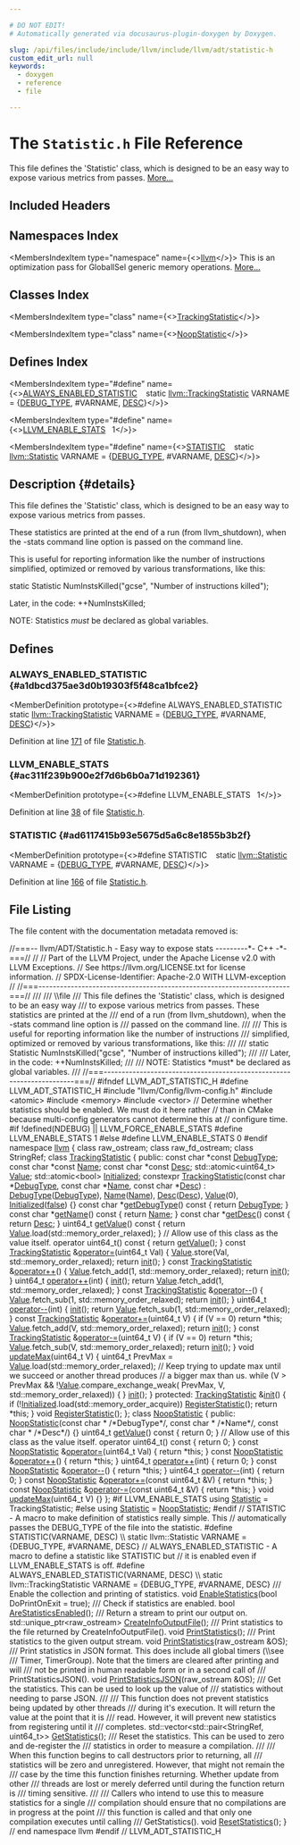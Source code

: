 ```yaml
---

# DO NOT EDIT!
# Automatically generated via docusaurus-plugin-doxygen by Doxygen.

slug: /api/files/include/include/llvm/include/llvm/adt/statistic-h
custom_edit_url: null
keywords:
  - doxygen
  - reference
  - file

---
```





# The `Statistic.h` File Reference

<DoxygenPage pluginConfig={pluginConfig}>

This file defines the &#39;Statistic&#39; class, which is designed to be an easy way to expose various metrics from passes. <a href="#details">More...</a>

## Included Headers

<IncludesList>
<IncludesListItem
  filePath="llvm/Config/llvm-config.h"
  permalink=""
  isLocal="true" />
<IncludesListItem
  filePath="atomic"
  permalink=""
  isLocal="false" />
<IncludesListItem
  filePath="memory"
  permalink=""
  isLocal="false" />
<IncludesListItem
  filePath="vector"
  permalink=""
  isLocal="false" />
</IncludesList>

## Namespaces Index

<MembersIndex>

<MembersIndexItem
  type="namespace"
  name={<><a href="/docs/api/namespaces/llvm">llvm</a></>}>
This is an optimization pass for GlobalISel generic memory operations. <a href="/docs/api/namespaces/llvm/#details">More...</a>
</MembersIndexItem>

</MembersIndex>

## Classes Index

<MembersIndex>

<MembersIndexItem
  type="class"
  name={<><a href="/docs/api/classes/llvm/trackingstatistic">TrackingStatistic</a></>}>
</MembersIndexItem>

<MembersIndexItem
  type="class"
  name={<><a href="/docs/api/classes/llvm/noopstatistic">NoopStatistic</a></>}>
</MembersIndexItem>

</MembersIndex>

## Defines Index

<MembersIndex>

<MembersIndexItem
  type="#define"
  name={<><a href="#a1dbcd375ae3d0b19303f5f48ca1bfce2">ALWAYS&#95;ENABLED&#95;STATISTIC</a>&nbsp;&nbsp;&nbsp;  static <a href="/docs/api/classes/llvm/trackingstatistic">llvm::TrackingStatistic</a> VARNAME = &#123;<a href="/docs/api/files/include/include/llvm/include/llvm/adt/genericcycleimpl-h/#ad78e062f62e0d6e453941fb4ca843e4d">DEBUG&#95;TYPE</a>, #VARNAME, <a href="/docs/api/files/lib/lib/target/lib/target/arm/mvetailpredication-cpp/#a51f62d37762db1aa829ad4fe2627fbf9">DESC</a>&#125;</>}>
</MembersIndexItem>

<MembersIndexItem
  type="#define"
  name={<><a href="#ac311f239b900e2f7d6b6b0a71d192361">LLVM&#95;ENABLE&#95;STATS</a>&nbsp;&nbsp;&nbsp;1</>}>
</MembersIndexItem>

<MembersIndexItem
  type="#define"
  name={<><a href="#ad6117415b93e5675d5a6c8e1855b3b2f">STATISTIC</a>&nbsp;&nbsp;&nbsp;  static <a href="/docs/api/namespaces/llvm/#a6412c3ea6550f1aeab7571b6d38a2bf3">llvm::Statistic</a> VARNAME = &#123;<a href="/docs/api/files/include/include/llvm/include/llvm/adt/genericcycleimpl-h/#ad78e062f62e0d6e453941fb4ca843e4d">DEBUG&#95;TYPE</a>, #VARNAME, <a href="/docs/api/files/lib/lib/target/lib/target/arm/mvetailpredication-cpp/#a51f62d37762db1aa829ad4fe2627fbf9">DESC</a>&#125;</>}>
</MembersIndexItem>

</MembersIndex>

## Description {#details}

This file defines the &#39;Statistic&#39; class, which is designed to be an easy way to expose various metrics from passes.

These statistics are printed at the end of a run (from llvm&#95;shutdown), when the -stats command line option is passed on the command line.

This is useful for reporting information like the number of instructions simplified, optimized or removed by various transformations, like this:

static Statistic NumInstsKilled(&quot;gcse&quot;, &quot;Number of instructions killed&quot;);

Later, in the code: ++NumInstsKilled;

NOTE: Statistics <em>must</em> be declared as global variables.

<SectionDefinition>

## Defines

### ALWAYS&#95;ENABLED&#95;STATISTIC {#a1dbcd375ae3d0b19303f5f48ca1bfce2}

<MemberDefinition
  prototype={<>#define ALWAYS&#95;ENABLED&#95;STATISTIC&nbsp;&nbsp;&nbsp;  static <a href="/docs/api/classes/llvm/trackingstatistic">llvm::TrackingStatistic</a> VARNAME = &#123;<a href="/docs/api/files/include/include/llvm/include/llvm/adt/genericcycleimpl-h/#ad78e062f62e0d6e453941fb4ca843e4d">DEBUG&#95;TYPE</a>, #VARNAME, <a href="/docs/api/files/lib/lib/target/lib/target/arm/mvetailpredication-cpp/#a51f62d37762db1aa829ad4fe2627fbf9">DESC</a>&#125;</>}>

Definition at line <a href="#l00171">171</a> of file <a href="/docs/api/files/include/include/llvm/include/llvm/adt/statistic-h">Statistic.h</a>.
</MemberDefinition>

### LLVM&#95;ENABLE&#95;STATS {#ac311f239b900e2f7d6b6b0a71d192361}

<MemberDefinition
  prototype={<>#define LLVM&#95;ENABLE&#95;STATS&nbsp;&nbsp;&nbsp;1</>}>

Definition at line <a href="#l00038">38</a> of file <a href="/docs/api/files/include/include/llvm/include/llvm/adt/statistic-h">Statistic.h</a>.
</MemberDefinition>

### STATISTIC {#ad6117415b93e5675d5a6c8e1855b3b2f}

<MemberDefinition
  prototype={<>#define STATISTIC&nbsp;&nbsp;&nbsp;  static <a href="/docs/api/namespaces/llvm/#a6412c3ea6550f1aeab7571b6d38a2bf3">llvm::Statistic</a> VARNAME = &#123;<a href="/docs/api/files/include/include/llvm/include/llvm/adt/genericcycleimpl-h/#ad78e062f62e0d6e453941fb4ca843e4d">DEBUG&#95;TYPE</a>, #VARNAME, <a href="/docs/api/files/lib/lib/target/lib/target/arm/mvetailpredication-cpp/#a51f62d37762db1aa829ad4fe2627fbf9">DESC</a>&#125;</>}>

Definition at line <a href="#l00166">166</a> of file <a href="/docs/api/files/include/include/llvm/include/llvm/adt/statistic-h">Statistic.h</a>.
</MemberDefinition>

</SectionDefinition>

## File Listing

The file content with the documentation metadata removed is:

<ProgramListing>

<Link id="l00001" /><CodeLine lineNumber="1"><Highlight kind="comment">//===-- llvm/ADT/Statistic.h - Easy way to expose stats ---------&#42;- C++ -&#42;-===//</Highlight><Highlight kind="normal"></Highlight></CodeLine>
<Link id="l00002" /><CodeLine lineNumber="2"><Highlight kind="normal"></Highlight><Highlight kind="comment">//</Highlight><Highlight kind="normal"></Highlight></CodeLine>
<Link id="l00003" /><CodeLine lineNumber="3"><Highlight kind="normal"></Highlight><Highlight kind="comment">// Part of the LLVM Project, under the Apache License v2.0 with LLVM Exceptions.</Highlight><Highlight kind="normal"></Highlight></CodeLine>
<Link id="l00004" /><CodeLine lineNumber="4"><Highlight kind="normal"></Highlight><Highlight kind="comment">// See https://llvm.org/LICENSE.txt for license information.</Highlight><Highlight kind="normal"></Highlight></CodeLine>
<Link id="l00005" /><CodeLine lineNumber="5"><Highlight kind="normal"></Highlight><Highlight kind="comment">// SPDX-License-Identifier: Apache-2.0 WITH LLVM-exception</Highlight><Highlight kind="normal"></Highlight></CodeLine>
<Link id="l00006" /><CodeLine lineNumber="6"><Highlight kind="normal"></Highlight><Highlight kind="comment">//</Highlight><Highlight kind="normal"></Highlight></CodeLine>
<Link id="l00007" /><CodeLine lineNumber="7"><Highlight kind="normal"></Highlight><Highlight kind="comment">//===----------------------------------------------------------------------===//</Highlight><Highlight kind="comment"></Highlight></CodeLine>
<Link id="l00008" /><CodeLine lineNumber="8"><Highlight kind="comment">///</Highlight></CodeLine>
<Link id="l00009" /><CodeLine lineNumber="9"><Highlight kind="comment">/// \\file</Highlight></CodeLine>
<Link id="l00010" /><CodeLine lineNumber="10"><Highlight kind="comment">/// This file defines the &#39;Statistic&#39; class, which is designed to be an easy way</Highlight></CodeLine>
<Link id="l00011" /><CodeLine lineNumber="11"><Highlight kind="comment">/// to expose various metrics from passes.  These statistics are printed at the</Highlight></CodeLine>
<Link id="l00012" /><CodeLine lineNumber="12"><Highlight kind="comment">/// end of a run (from llvm&#95;shutdown), when the -stats command line option is</Highlight></CodeLine>
<Link id="l00013" /><CodeLine lineNumber="13"><Highlight kind="comment">/// passed on the command line.</Highlight></CodeLine>
<Link id="l00014" /><CodeLine lineNumber="14"><Highlight kind="comment">///</Highlight></CodeLine>
<Link id="l00015" /><CodeLine lineNumber="15"><Highlight kind="comment">/// This is useful for reporting information like the number of instructions</Highlight></CodeLine>
<Link id="l00016" /><CodeLine lineNumber="16"><Highlight kind="comment">/// simplified, optimized or removed by various transformations, like this:</Highlight></CodeLine>
<Link id="l00017" /><CodeLine lineNumber="17"><Highlight kind="comment">///</Highlight></CodeLine>
<Link id="l00018" /><CodeLine lineNumber="18"><Highlight kind="comment">/// static Statistic NumInstsKilled(&quot;gcse&quot;, &quot;Number of instructions killed&quot;);</Highlight></CodeLine>
<Link id="l00019" /><CodeLine lineNumber="19"><Highlight kind="comment">///</Highlight></CodeLine>
<Link id="l00020" /><CodeLine lineNumber="20"><Highlight kind="comment">/// Later, in the code: ++NumInstsKilled;</Highlight></CodeLine>
<Link id="l00021" /><CodeLine lineNumber="21"><Highlight kind="comment">///</Highlight></CodeLine>
<Link id="l00022" /><CodeLine lineNumber="22"><Highlight kind="comment">/// NOTE: Statistics &#42;must&#42; be declared as global variables.</Highlight></CodeLine>
<Link id="l00023" /><CodeLine lineNumber="23"><Highlight kind="comment">///</Highlight><Highlight kind="normal"></Highlight></CodeLine>
<Link id="l00024" /><CodeLine lineNumber="24"><Highlight kind="normal"></Highlight><Highlight kind="comment">//===----------------------------------------------------------------------===//</Highlight><Highlight kind="normal"></Highlight></CodeLine>
<Link id="l00025" /><CodeLine lineNumber="25"><Highlight kind="normal"></Highlight></CodeLine>
<Link id="l00026" /><CodeLine lineNumber="26"><Highlight kind="normal"></Highlight><Highlight kind="preprocessor">#ifndef LLVM&#95;ADT&#95;STATISTIC&#95;H</Highlight><Highlight kind="normal"></Highlight></CodeLine>
<Link id="l00027" /><CodeLine lineNumber="27"><Highlight kind="normal"></Highlight><Highlight kind="preprocessor">#define LLVM&#95;ADT&#95;STATISTIC&#95;H</Highlight><Highlight kind="normal"></Highlight></CodeLine>
<Link id="l00028" /><CodeLine lineNumber="28"><Highlight kind="normal"></Highlight></CodeLine>
<Link id="l00029" /><CodeLine lineNumber="29"><Highlight kind="normal"></Highlight><Highlight kind="preprocessor">#include &quot;llvm/Config/llvm-config.h&quot;</Highlight><Highlight kind="normal"></Highlight></CodeLine>
<Link id="l00030" /><CodeLine lineNumber="30"><Highlight kind="normal"></Highlight><Highlight kind="preprocessor">#include &lt;atomic&gt;</Highlight><Highlight kind="normal"></Highlight></CodeLine>
<Link id="l00031" /><CodeLine lineNumber="31"><Highlight kind="normal"></Highlight><Highlight kind="preprocessor">#include &lt;memory&gt;</Highlight><Highlight kind="normal"></Highlight></CodeLine>
<Link id="l00032" /><CodeLine lineNumber="32"><Highlight kind="normal"></Highlight><Highlight kind="preprocessor">#include &lt;vector&gt;</Highlight><Highlight kind="normal"></Highlight></CodeLine>
<Link id="l00033" /><CodeLine lineNumber="33"><Highlight kind="normal"></Highlight></CodeLine>
<Link id="l00034" /><CodeLine lineNumber="34"><Highlight kind="normal"></Highlight><Highlight kind="comment">// Determine whether statistics should be enabled. We must do it here rather</Highlight><Highlight kind="normal"></Highlight></CodeLine>
<Link id="l00035" /><CodeLine lineNumber="35"><Highlight kind="normal"></Highlight><Highlight kind="comment">// than in CMake because multi-config generators cannot determine this at</Highlight><Highlight kind="normal"></Highlight></CodeLine>
<Link id="l00036" /><CodeLine lineNumber="36"><Highlight kind="normal"></Highlight><Highlight kind="comment">// configure time.</Highlight><Highlight kind="normal"></Highlight></CodeLine>
<Link id="l00037" /><CodeLine lineNumber="37"><Highlight kind="normal"></Highlight><Highlight kind="preprocessor">#if !defined(NDEBUG) || LLVM&#95;FORCE&#95;ENABLE&#95;STATS</Highlight><Highlight kind="normal"></Highlight></CodeLine>
<Link id="l00038" /><CodeLine lineNumber="38" lineLink="#ac311f239b900e2f7d6b6b0a71d192361"><Highlight kind="normal"></Highlight><Highlight kind="preprocessor">#define LLVM&#95;ENABLE&#95;STATS 1</Highlight><Highlight kind="normal"></Highlight></CodeLine>
<Link id="l00039" /><CodeLine lineNumber="39"><Highlight kind="normal"></Highlight><Highlight kind="preprocessor">#else</Highlight><Highlight kind="normal"></Highlight></CodeLine>
<Link id="l00040" /><CodeLine lineNumber="40"><Highlight kind="normal"></Highlight><Highlight kind="preprocessor">#define LLVM&#95;ENABLE&#95;STATS 0</Highlight><Highlight kind="normal"></Highlight></CodeLine>
<Link id="l00041" /><CodeLine lineNumber="41"><Highlight kind="normal"></Highlight><Highlight kind="preprocessor">#endif</Highlight><Highlight kind="normal"></Highlight></CodeLine>
<Link id="l00042" /><CodeLine lineNumber="42"><Highlight kind="normal"></Highlight></CodeLine>
<Link id="l00043" /><CodeLine lineNumber="43"><Highlight kind="normal"></Highlight><Highlight kind="keyword">namespace </Highlight><Highlight kind="normal"><a href="/docs/api/namespaces/llvm">llvm</a> &#123;</Highlight></CodeLine>
<Link id="l00044" /><CodeLine lineNumber="44"><Highlight kind="normal"></Highlight></CodeLine>
<Link id="l00045" /><CodeLine lineNumber="45"><Highlight kind="normal"></Highlight><Highlight kind="keyword">class </Highlight><Highlight kind="normal">raw&#95;ostream;</Highlight></CodeLine>
<Link id="l00046" /><CodeLine lineNumber="46"><Highlight kind="normal"></Highlight><Highlight kind="keyword">class </Highlight><Highlight kind="normal">raw&#95;fd&#95;ostream;</Highlight></CodeLine>
<Link id="l00047" /><CodeLine lineNumber="47"><Highlight kind="normal"></Highlight><Highlight kind="keyword">class </Highlight><Highlight kind="normal">StringRef;</Highlight></CodeLine>
<Link id="l00048" /><CodeLine lineNumber="48"><Highlight kind="normal"></Highlight></CodeLine>
<Link id="l00049" /><CodeLine lineNumber="49" lineLink="/docs/api/classes/llvm/trackingstatistic"><Highlight kind="normal"></Highlight><Highlight kind="keyword">class </Highlight><Highlight kind="normal"><a href="/docs/api/classes/llvm/trackingstatistic/#ae3c669930d2039d91c0ae719240e4da4">TrackingStatistic</a> &#123;</Highlight></CodeLine>
<Link id="l00050" /><CodeLine lineNumber="50"><Highlight kind="normal"></Highlight><Highlight kind="keyword">public</Highlight><Highlight kind="normal">:</Highlight></CodeLine>
<Link id="l00051" /><CodeLine lineNumber="51" lineLink="/docs/api/classes/llvm/trackingstatistic/#ae2c241e214cc30611008e0af77ee4d6a"><Highlight kind="normal">  </Highlight><Highlight kind="keyword">const</Highlight><Highlight kind="normal"> </Highlight><Highlight kind="keywordtype">char</Highlight><Highlight kind="normal"> &#42;</Highlight><Highlight kind="keyword">const</Highlight><Highlight kind="normal"> <a href="/docs/api/classes/llvm/trackingstatistic/#ae2c241e214cc30611008e0af77ee4d6a">DebugType</a>;</Highlight></CodeLine>
<Link id="l00052" /><CodeLine lineNumber="52" lineLink="/docs/api/classes/llvm/trackingstatistic/#a45ca77eb7879cf71ab950311795e812d"><Highlight kind="normal">  </Highlight><Highlight kind="keyword">const</Highlight><Highlight kind="normal"> </Highlight><Highlight kind="keywordtype">char</Highlight><Highlight kind="normal"> &#42;</Highlight><Highlight kind="keyword">const</Highlight><Highlight kind="normal"> <a href="/docs/api/classes/llvm/trackingstatistic/#a45ca77eb7879cf71ab950311795e812d">Name</a>;</Highlight></CodeLine>
<Link id="l00053" /><CodeLine lineNumber="53" lineLink="/docs/api/classes/llvm/trackingstatistic/#abf1cc9dc8bde0abddd2b72ba1af9590b"><Highlight kind="normal">  </Highlight><Highlight kind="keyword">const</Highlight><Highlight kind="normal"> </Highlight><Highlight kind="keywordtype">char</Highlight><Highlight kind="normal"> &#42;</Highlight><Highlight kind="keyword">const</Highlight><Highlight kind="normal"> <a href="/docs/api/classes/llvm/trackingstatistic/#abf1cc9dc8bde0abddd2b72ba1af9590b">Desc</a>;</Highlight></CodeLine>
<Link id="l00054" /><CodeLine lineNumber="54"><Highlight kind="normal"></Highlight></CodeLine>
<Link id="l00055" /><CodeLine lineNumber="55" lineLink="/docs/api/classes/llvm/trackingstatistic/#a35551bf997b08d95de945a32e1b9ad6b"><Highlight kind="normal">  std::atomic&lt;uint64&#95;t&gt; <a href="/docs/api/classes/llvm/trackingstatistic/#a35551bf997b08d95de945a32e1b9ad6b">Value</a>;</Highlight></CodeLine>
<Link id="l00056" /><CodeLine lineNumber="56" lineLink="/docs/api/classes/llvm/trackingstatistic/#ac316effa43b4fd54b6451be0a3cc3d69"><Highlight kind="normal">  std::atomic&lt;bool&gt; <a href="/docs/api/classes/llvm/trackingstatistic/#ac316effa43b4fd54b6451be0a3cc3d69">Initialized</a>;</Highlight></CodeLine>
<Link id="l00057" /><CodeLine lineNumber="57"><Highlight kind="normal"></Highlight></CodeLine>
<Link id="l00058" /><CodeLine lineNumber="58" lineLink="/docs/api/classes/llvm/trackingstatistic/#ae3c669930d2039d91c0ae719240e4da4"><Highlight kind="normal">  </Highlight><Highlight kind="keyword">constexpr</Highlight><Highlight kind="normal"> <a href="/docs/api/classes/llvm/trackingstatistic/#ae3c669930d2039d91c0ae719240e4da4">TrackingStatistic</a>(</Highlight><Highlight kind="keyword">const</Highlight><Highlight kind="normal"> </Highlight><Highlight kind="keywordtype">char</Highlight><Highlight kind="normal"> &#42;<a href="/docs/api/classes/llvm/trackingstatistic/#ae2c241e214cc30611008e0af77ee4d6a">DebugType</a>, </Highlight><Highlight kind="keyword">const</Highlight><Highlight kind="normal"> </Highlight><Highlight kind="keywordtype">char</Highlight><Highlight kind="normal"> &#42;<a href="/docs/api/classes/llvm/trackingstatistic/#a45ca77eb7879cf71ab950311795e812d">Name</a>,</Highlight></CodeLine>
<Link id="l00059" /><CodeLine lineNumber="59"><Highlight kind="normal">                              </Highlight><Highlight kind="keyword">const</Highlight><Highlight kind="normal"> </Highlight><Highlight kind="keywordtype">char</Highlight><Highlight kind="normal"> &#42;<a href="/docs/api/classes/llvm/trackingstatistic/#abf1cc9dc8bde0abddd2b72ba1af9590b">Desc</a>)</Highlight></CodeLine>
<Link id="l00060" /><CodeLine lineNumber="60"><Highlight kind="normal">      : <a href="/docs/api/classes/llvm/trackingstatistic/#ae2c241e214cc30611008e0af77ee4d6a">DebugType</a>(<a href="/docs/api/classes/llvm/trackingstatistic/#ae2c241e214cc30611008e0af77ee4d6a">DebugType</a>), <a href="/docs/api/classes/llvm/trackingstatistic/#a45ca77eb7879cf71ab950311795e812d">Name</a>(<a href="/docs/api/classes/llvm/trackingstatistic/#a45ca77eb7879cf71ab950311795e812d">Name</a>), <a href="/docs/api/classes/llvm/trackingstatistic/#abf1cc9dc8bde0abddd2b72ba1af9590b">Desc</a>(<a href="/docs/api/classes/llvm/trackingstatistic/#abf1cc9dc8bde0abddd2b72ba1af9590b">Desc</a>), <a href="/docs/api/classes/llvm/trackingstatistic/#a35551bf997b08d95de945a32e1b9ad6b">Value</a>(0),</Highlight></CodeLine>
<Link id="l00061" /><CodeLine lineNumber="61"><Highlight kind="normal">        <a href="/docs/api/classes/llvm/trackingstatistic/#ac316effa43b4fd54b6451be0a3cc3d69">Initialized</a>(<a href="/docs/api/namespaces/false">false</a>) &#123;&#125;</Highlight></CodeLine>
<Link id="l00062" /><CodeLine lineNumber="62"><Highlight kind="normal"></Highlight></CodeLine>
<Link id="l00063" /><CodeLine lineNumber="63" lineLink="/docs/api/classes/llvm/trackingstatistic/#a30537c4d546fff17153fdc060d59ca77"><Highlight kind="normal">  </Highlight><Highlight kind="keyword">const</Highlight><Highlight kind="normal"> </Highlight><Highlight kind="keywordtype">char</Highlight><Highlight kind="normal"> &#42;<a href="/docs/api/classes/llvm/trackingstatistic/#a30537c4d546fff17153fdc060d59ca77">getDebugType</a>()</Highlight><Highlight kind="keyword"> const </Highlight><Highlight kind="normal">&#123; </Highlight><Highlight kind="keywordflow">return</Highlight><Highlight kind="normal"> <a href="/docs/api/classes/llvm/trackingstatistic/#ae2c241e214cc30611008e0af77ee4d6a">DebugType</a>; &#125;</Highlight></CodeLine>
<Link id="l00064" /><CodeLine lineNumber="64" lineLink="/docs/api/classes/llvm/trackingstatistic/#a8e5903a6dddd728b902428b4b75b6929"><Highlight kind="normal">  </Highlight><Highlight kind="keyword">const</Highlight><Highlight kind="normal"> </Highlight><Highlight kind="keywordtype">char</Highlight><Highlight kind="normal"> &#42;<a href="/docs/api/classes/llvm/trackingstatistic/#a8e5903a6dddd728b902428b4b75b6929">getName</a>()</Highlight><Highlight kind="keyword"> const </Highlight><Highlight kind="normal">&#123; </Highlight><Highlight kind="keywordflow">return</Highlight><Highlight kind="normal"> <a href="/docs/api/classes/llvm/trackingstatistic/#a45ca77eb7879cf71ab950311795e812d">Name</a>; &#125;</Highlight></CodeLine>
<Link id="l00065" /><CodeLine lineNumber="65" lineLink="/docs/api/classes/llvm/trackingstatistic/#a0ef64a3953bb8330989f953897b37437"><Highlight kind="normal">  </Highlight><Highlight kind="keyword">const</Highlight><Highlight kind="normal"> </Highlight><Highlight kind="keywordtype">char</Highlight><Highlight kind="normal"> &#42;<a href="/docs/api/classes/llvm/trackingstatistic/#a0ef64a3953bb8330989f953897b37437">getDesc</a>()</Highlight><Highlight kind="keyword"> const </Highlight><Highlight kind="normal">&#123; </Highlight><Highlight kind="keywordflow">return</Highlight><Highlight kind="normal"> <a href="/docs/api/classes/llvm/trackingstatistic/#abf1cc9dc8bde0abddd2b72ba1af9590b">Desc</a>; &#125;</Highlight></CodeLine>
<Link id="l00066" /><CodeLine lineNumber="66"><Highlight kind="normal"></Highlight></CodeLine>
<Link id="l00067" /><CodeLine lineNumber="67" lineLink="/docs/api/classes/llvm/trackingstatistic/#a16d97f1b51dbcb20eb720512669a4642"><Highlight kind="normal">  uint64&#95;t <a href="/docs/api/classes/llvm/trackingstatistic/#a16d97f1b51dbcb20eb720512669a4642">getValue</a>()</Highlight><Highlight kind="keyword"> const </Highlight><Highlight kind="normal">&#123; </Highlight><Highlight kind="keywordflow">return</Highlight><Highlight kind="normal"> <a href="/docs/api/classes/llvm/trackingstatistic/#a35551bf997b08d95de945a32e1b9ad6b">Value</a>.load(std::memory&#95;order&#95;relaxed); &#125;</Highlight></CodeLine>
<Link id="l00068" /><CodeLine lineNumber="68"><Highlight kind="normal"></Highlight></CodeLine>
<Link id="l00069" /><CodeLine lineNumber="69"><Highlight kind="normal">  </Highlight><Highlight kind="comment">// Allow use of this class as the value itself.</Highlight><Highlight kind="normal"></Highlight></CodeLine>
<Link id="l00070" /><CodeLine lineNumber="70" lineLink="/docs/api/classes/llvm/trackingstatistic/#a7c995898b97ff9b222ed45de9a0569ba"><Highlight kind="normal">  </Highlight><Highlight kind="keyword">operator</Highlight><Highlight kind="normal"> uint64&#95;t()</Highlight><Highlight kind="keyword"> const </Highlight><Highlight kind="normal">&#123; </Highlight><Highlight kind="keywordflow">return</Highlight><Highlight kind="normal"> <a href="/docs/api/classes/llvm/trackingstatistic/#a16d97f1b51dbcb20eb720512669a4642">getValue</a>(); &#125;</Highlight></CodeLine>
<Link id="l00071" /><CodeLine lineNumber="71"><Highlight kind="normal"></Highlight></CodeLine>
<Link id="l00072" /><CodeLine lineNumber="72" lineLink="/docs/api/classes/llvm/trackingstatistic/#a7eb37d2855adc6e4dfe8cd516844f53b"><Highlight kind="normal">  </Highlight><Highlight kind="keyword">const</Highlight><Highlight kind="normal"> <a href="/docs/api/classes/llvm/trackingstatistic/#ae3c669930d2039d91c0ae719240e4da4">TrackingStatistic</a> &amp;<a href="/docs/api/classes/llvm/trackingstatistic/#a7eb37d2855adc6e4dfe8cd516844f53b">operator=</a>(uint64&#95;t Val) &#123;</Highlight></CodeLine>
<Link id="l00073" /><CodeLine lineNumber="73"><Highlight kind="normal">    <a href="/docs/api/classes/llvm/trackingstatistic/#a35551bf997b08d95de945a32e1b9ad6b">Value</a>.store(Val, std::memory&#95;order&#95;relaxed);</Highlight></CodeLine>
<Link id="l00074" /><CodeLine lineNumber="74"><Highlight kind="normal">    </Highlight><Highlight kind="keywordflow">return</Highlight><Highlight kind="normal"> <a href="/docs/api/classes/llvm/trackingstatistic/#a4e7f75184692a3cc6e247b3f1f3213ef">init</a>();</Highlight></CodeLine>
<Link id="l00075" /><CodeLine lineNumber="75"><Highlight kind="normal">  &#125;</Highlight></CodeLine>
<Link id="l00076" /><CodeLine lineNumber="76"><Highlight kind="normal"></Highlight></CodeLine>
<Link id="l00077" /><CodeLine lineNumber="77" lineLink="/docs/api/classes/llvm/trackingstatistic/#a8ef82b89dc9accfbec90a8ae2b255528"><Highlight kind="normal">  </Highlight><Highlight kind="keyword">const</Highlight><Highlight kind="normal"> <a href="/docs/api/classes/llvm/trackingstatistic/#ae3c669930d2039d91c0ae719240e4da4">TrackingStatistic</a> &amp;<a href="/docs/api/classes/llvm/trackingstatistic/#a8ef82b89dc9accfbec90a8ae2b255528">operator++</a>() &#123;</Highlight></CodeLine>
<Link id="l00078" /><CodeLine lineNumber="78"><Highlight kind="normal">    <a href="/docs/api/classes/llvm/trackingstatistic/#a35551bf997b08d95de945a32e1b9ad6b">Value</a>.fetch&#95;add(1, std::memory&#95;order&#95;relaxed);</Highlight></CodeLine>
<Link id="l00079" /><CodeLine lineNumber="79"><Highlight kind="normal">    </Highlight><Highlight kind="keywordflow">return</Highlight><Highlight kind="normal"> <a href="/docs/api/classes/llvm/trackingstatistic/#a4e7f75184692a3cc6e247b3f1f3213ef">init</a>();</Highlight></CodeLine>
<Link id="l00080" /><CodeLine lineNumber="80"><Highlight kind="normal">  &#125;</Highlight></CodeLine>
<Link id="l00081" /><CodeLine lineNumber="81"><Highlight kind="normal"></Highlight></CodeLine>
<Link id="l00082" /><CodeLine lineNumber="82" lineLink="/docs/api/classes/llvm/trackingstatistic/#a2a36a2c23622828f49899e6f7fa6f6e4"><Highlight kind="normal">  uint64&#95;t <a href="/docs/api/classes/llvm/trackingstatistic/#a2a36a2c23622828f49899e6f7fa6f6e4">operator++</a>(</Highlight><Highlight kind="keywordtype">int</Highlight><Highlight kind="normal">) &#123;</Highlight></CodeLine>
<Link id="l00083" /><CodeLine lineNumber="83"><Highlight kind="normal">    <a href="/docs/api/classes/llvm/trackingstatistic/#a4e7f75184692a3cc6e247b3f1f3213ef">init</a>();</Highlight></CodeLine>
<Link id="l00084" /><CodeLine lineNumber="84"><Highlight kind="normal">    </Highlight><Highlight kind="keywordflow">return</Highlight><Highlight kind="normal"> <a href="/docs/api/classes/llvm/trackingstatistic/#a35551bf997b08d95de945a32e1b9ad6b">Value</a>.fetch&#95;add(1, std::memory&#95;order&#95;relaxed);</Highlight></CodeLine>
<Link id="l00085" /><CodeLine lineNumber="85"><Highlight kind="normal">  &#125;</Highlight></CodeLine>
<Link id="l00086" /><CodeLine lineNumber="86"><Highlight kind="normal"></Highlight></CodeLine>
<Link id="l00087" /><CodeLine lineNumber="87" lineLink="/docs/api/classes/llvm/trackingstatistic/#a014839d7e3902ff4ddd8655f7c3909ed"><Highlight kind="normal">  </Highlight><Highlight kind="keyword">const</Highlight><Highlight kind="normal"> <a href="/docs/api/classes/llvm/trackingstatistic/#ae3c669930d2039d91c0ae719240e4da4">TrackingStatistic</a> &amp;<a href="/docs/api/classes/llvm/trackingstatistic/#a014839d7e3902ff4ddd8655f7c3909ed">operator--</a>() &#123;</Highlight></CodeLine>
<Link id="l00088" /><CodeLine lineNumber="88"><Highlight kind="normal">    <a href="/docs/api/classes/llvm/trackingstatistic/#a35551bf997b08d95de945a32e1b9ad6b">Value</a>.fetch&#95;sub(1, std::memory&#95;order&#95;relaxed);</Highlight></CodeLine>
<Link id="l00089" /><CodeLine lineNumber="89"><Highlight kind="normal">    </Highlight><Highlight kind="keywordflow">return</Highlight><Highlight kind="normal"> <a href="/docs/api/classes/llvm/trackingstatistic/#a4e7f75184692a3cc6e247b3f1f3213ef">init</a>();</Highlight></CodeLine>
<Link id="l00090" /><CodeLine lineNumber="90"><Highlight kind="normal">  &#125;</Highlight></CodeLine>
<Link id="l00091" /><CodeLine lineNumber="91"><Highlight kind="normal"></Highlight></CodeLine>
<Link id="l00092" /><CodeLine lineNumber="92" lineLink="/docs/api/classes/llvm/trackingstatistic/#a8b969e017efc33025d2fc4c0f82040a4"><Highlight kind="normal">  uint64&#95;t <a href="/docs/api/classes/llvm/trackingstatistic/#a8b969e017efc33025d2fc4c0f82040a4">operator--</a>(</Highlight><Highlight kind="keywordtype">int</Highlight><Highlight kind="normal">) &#123;</Highlight></CodeLine>
<Link id="l00093" /><CodeLine lineNumber="93"><Highlight kind="normal">    <a href="/docs/api/classes/llvm/trackingstatistic/#a4e7f75184692a3cc6e247b3f1f3213ef">init</a>();</Highlight></CodeLine>
<Link id="l00094" /><CodeLine lineNumber="94"><Highlight kind="normal">    </Highlight><Highlight kind="keywordflow">return</Highlight><Highlight kind="normal"> <a href="/docs/api/classes/llvm/trackingstatistic/#a35551bf997b08d95de945a32e1b9ad6b">Value</a>.fetch&#95;sub(1, std::memory&#95;order&#95;relaxed);</Highlight></CodeLine>
<Link id="l00095" /><CodeLine lineNumber="95"><Highlight kind="normal">  &#125;</Highlight></CodeLine>
<Link id="l00096" /><CodeLine lineNumber="96"><Highlight kind="normal"></Highlight></CodeLine>
<Link id="l00097" /><CodeLine lineNumber="97" lineLink="/docs/api/classes/llvm/trackingstatistic/#ae422917db782a6247fd48baeb535f0fe"><Highlight kind="normal">  </Highlight><Highlight kind="keyword">const</Highlight><Highlight kind="normal"> <a href="/docs/api/classes/llvm/trackingstatistic/#ae3c669930d2039d91c0ae719240e4da4">TrackingStatistic</a> &amp;<a href="/docs/api/classes/llvm/trackingstatistic/#ae422917db782a6247fd48baeb535f0fe">operator+=</a>(uint64&#95;t V) &#123;</Highlight></CodeLine>
<Link id="l00098" /><CodeLine lineNumber="98"><Highlight kind="normal">    </Highlight><Highlight kind="keywordflow">if</Highlight><Highlight kind="normal"> (V == 0)</Highlight></CodeLine>
<Link id="l00099" /><CodeLine lineNumber="99"><Highlight kind="normal">      </Highlight><Highlight kind="keywordflow">return</Highlight><Highlight kind="normal"> &#42;</Highlight><Highlight kind="keyword">this</Highlight><Highlight kind="normal">;</Highlight></CodeLine>
<Link id="l00100" /><CodeLine lineNumber="100"><Highlight kind="normal">    <a href="/docs/api/classes/llvm/trackingstatistic/#a35551bf997b08d95de945a32e1b9ad6b">Value</a>.fetch&#95;add(V, std::memory&#95;order&#95;relaxed);</Highlight></CodeLine>
<Link id="l00101" /><CodeLine lineNumber="101"><Highlight kind="normal">    </Highlight><Highlight kind="keywordflow">return</Highlight><Highlight kind="normal"> <a href="/docs/api/classes/llvm/trackingstatistic/#a4e7f75184692a3cc6e247b3f1f3213ef">init</a>();</Highlight></CodeLine>
<Link id="l00102" /><CodeLine lineNumber="102"><Highlight kind="normal">  &#125;</Highlight></CodeLine>
<Link id="l00103" /><CodeLine lineNumber="103"><Highlight kind="normal"></Highlight></CodeLine>
<Link id="l00104" /><CodeLine lineNumber="104" lineLink="/docs/api/classes/llvm/trackingstatistic/#ac61a88df51a7e2f0c4a89984c9feeb05"><Highlight kind="normal">  </Highlight><Highlight kind="keyword">const</Highlight><Highlight kind="normal"> <a href="/docs/api/classes/llvm/trackingstatistic/#ae3c669930d2039d91c0ae719240e4da4">TrackingStatistic</a> &amp;<a href="/docs/api/classes/llvm/trackingstatistic/#ac61a88df51a7e2f0c4a89984c9feeb05">operator-=</a>(uint64&#95;t V) &#123;</Highlight></CodeLine>
<Link id="l00105" /><CodeLine lineNumber="105"><Highlight kind="normal">    </Highlight><Highlight kind="keywordflow">if</Highlight><Highlight kind="normal"> (V == 0)</Highlight></CodeLine>
<Link id="l00106" /><CodeLine lineNumber="106"><Highlight kind="normal">      </Highlight><Highlight kind="keywordflow">return</Highlight><Highlight kind="normal"> &#42;</Highlight><Highlight kind="keyword">this</Highlight><Highlight kind="normal">;</Highlight></CodeLine>
<Link id="l00107" /><CodeLine lineNumber="107"><Highlight kind="normal">    <a href="/docs/api/classes/llvm/trackingstatistic/#a35551bf997b08d95de945a32e1b9ad6b">Value</a>.fetch&#95;sub(V, std::memory&#95;order&#95;relaxed);</Highlight></CodeLine>
<Link id="l00108" /><CodeLine lineNumber="108"><Highlight kind="normal">    </Highlight><Highlight kind="keywordflow">return</Highlight><Highlight kind="normal"> <a href="/docs/api/classes/llvm/trackingstatistic/#a4e7f75184692a3cc6e247b3f1f3213ef">init</a>();</Highlight></CodeLine>
<Link id="l00109" /><CodeLine lineNumber="109"><Highlight kind="normal">  &#125;</Highlight></CodeLine>
<Link id="l00110" /><CodeLine lineNumber="110"><Highlight kind="normal"></Highlight></CodeLine>
<Link id="l00111" /><CodeLine lineNumber="111" lineLink="/docs/api/classes/llvm/trackingstatistic/#a60c8454b697b7d0c42752cd3dc05678a"><Highlight kind="normal">  </Highlight><Highlight kind="keywordtype">void</Highlight><Highlight kind="normal"> <a href="/docs/api/classes/llvm/trackingstatistic/#a60c8454b697b7d0c42752cd3dc05678a">updateMax</a>(uint64&#95;t V) &#123;</Highlight></CodeLine>
<Link id="l00112" /><CodeLine lineNumber="112"><Highlight kind="normal">    uint64&#95;t PrevMax = <a href="/docs/api/classes/llvm/trackingstatistic/#a35551bf997b08d95de945a32e1b9ad6b">Value</a>.load(std::memory&#95;order&#95;relaxed);</Highlight></CodeLine>
<Link id="l00113" /><CodeLine lineNumber="113"><Highlight kind="normal">    </Highlight><Highlight kind="comment">// Keep trying to update max until we succeed or another thread produces</Highlight><Highlight kind="normal"></Highlight></CodeLine>
<Link id="l00114" /><CodeLine lineNumber="114"><Highlight kind="normal">    </Highlight><Highlight kind="comment">// a bigger max than us.</Highlight><Highlight kind="normal"></Highlight></CodeLine>
<Link id="l00115" /><CodeLine lineNumber="115"><Highlight kind="normal">    </Highlight><Highlight kind="keywordflow">while</Highlight><Highlight kind="normal"> (V &gt; PrevMax &amp;&amp; !<a href="/docs/api/classes/llvm/trackingstatistic/#a35551bf997b08d95de945a32e1b9ad6b">Value</a>.compare&#95;exchange&#95;weak(</Highlight></CodeLine>
<Link id="l00116" /><CodeLine lineNumber="116"><Highlight kind="normal">                              PrevMax, V, std::memory&#95;order&#95;relaxed)) &#123;</Highlight></CodeLine>
<Link id="l00117" /><CodeLine lineNumber="117"><Highlight kind="normal">    &#125;</Highlight></CodeLine>
<Link id="l00118" /><CodeLine lineNumber="118"><Highlight kind="normal">    <a href="/docs/api/classes/llvm/trackingstatistic/#a4e7f75184692a3cc6e247b3f1f3213ef">init</a>();</Highlight></CodeLine>
<Link id="l00119" /><CodeLine lineNumber="119"><Highlight kind="normal">  &#125;</Highlight></CodeLine>
<Link id="l00120" /><CodeLine lineNumber="120"><Highlight kind="normal"></Highlight></CodeLine>
<Link id="l00121" /><CodeLine lineNumber="121"><Highlight kind="normal"></Highlight><Highlight kind="keyword">protected</Highlight><Highlight kind="normal">:</Highlight></CodeLine>
<Link id="l00122" /><CodeLine lineNumber="122" lineLink="/docs/api/classes/llvm/trackingstatistic/#a4e7f75184692a3cc6e247b3f1f3213ef"><Highlight kind="normal">  <a href="/docs/api/classes/llvm/trackingstatistic/#ae3c669930d2039d91c0ae719240e4da4">TrackingStatistic</a> &amp;<a href="/docs/api/classes/llvm/trackingstatistic/#a4e7f75184692a3cc6e247b3f1f3213ef">init</a>() &#123;</Highlight></CodeLine>
<Link id="l00123" /><CodeLine lineNumber="123"><Highlight kind="normal">    </Highlight><Highlight kind="keywordflow">if</Highlight><Highlight kind="normal"> (!<a href="/docs/api/classes/llvm/trackingstatistic/#ac316effa43b4fd54b6451be0a3cc3d69">Initialized</a>.load(std::memory&#95;order&#95;acquire))</Highlight></CodeLine>
<Link id="l00124" /><CodeLine lineNumber="124"><Highlight kind="normal">      <a href="/docs/api/classes/llvm/trackingstatistic/#af204074bb99629a0b644be5a81b1a269">RegisterStatistic</a>();</Highlight></CodeLine>
<Link id="l00125" /><CodeLine lineNumber="125"><Highlight kind="normal">    </Highlight><Highlight kind="keywordflow">return</Highlight><Highlight kind="normal"> &#42;</Highlight><Highlight kind="keyword">this</Highlight><Highlight kind="normal">;</Highlight></CodeLine>
<Link id="l00126" /><CodeLine lineNumber="126"><Highlight kind="normal">  &#125;</Highlight></CodeLine>
<Link id="l00127" /><CodeLine lineNumber="127"><Highlight kind="normal"></Highlight></CodeLine>
<Link id="l00128" /><CodeLine lineNumber="128"><Highlight kind="normal">  </Highlight><Highlight kind="keywordtype">void</Highlight><Highlight kind="normal"> <a href="/docs/api/classes/llvm/trackingstatistic/#af204074bb99629a0b644be5a81b1a269">RegisterStatistic</a>();</Highlight></CodeLine>
<Link id="l00129" /><CodeLine lineNumber="129"><Highlight kind="normal">&#125;;</Highlight></CodeLine>
<Link id="l00130" /><CodeLine lineNumber="130"><Highlight kind="normal"></Highlight></CodeLine>
<Link id="l00131" /><CodeLine lineNumber="131" lineLink="/docs/api/classes/llvm/noopstatistic"><Highlight kind="normal"></Highlight><Highlight kind="keyword">class </Highlight><Highlight kind="normal"><a href="/docs/api/classes/llvm/noopstatistic/#adc93fa31deb75993aa2db50c385a59ef">NoopStatistic</a> &#123;</Highlight></CodeLine>
<Link id="l00132" /><CodeLine lineNumber="132"><Highlight kind="normal"></Highlight><Highlight kind="keyword">public</Highlight><Highlight kind="normal">:</Highlight></CodeLine>
<Link id="l00133" /><CodeLine lineNumber="133" lineLink="/docs/api/classes/llvm/noopstatistic/#adc93fa31deb75993aa2db50c385a59ef"><Highlight kind="normal">  <a href="/docs/api/classes/llvm/noopstatistic/#adc93fa31deb75993aa2db50c385a59ef">NoopStatistic</a>(</Highlight><Highlight kind="keyword">const</Highlight><Highlight kind="normal"> </Highlight><Highlight kind="keywordtype">char</Highlight><Highlight kind="normal"> &#42; </Highlight><Highlight kind="comment">/&#42;DebugType&#42;/</Highlight><Highlight kind="normal">, </Highlight><Highlight kind="keyword">const</Highlight><Highlight kind="normal"> </Highlight><Highlight kind="keywordtype">char</Highlight><Highlight kind="normal"> &#42; </Highlight><Highlight kind="comment">/&#42;Name&#42;/</Highlight><Highlight kind="normal">,</Highlight></CodeLine>
<Link id="l00134" /><CodeLine lineNumber="134"><Highlight kind="normal">                </Highlight><Highlight kind="keyword">const</Highlight><Highlight kind="normal"> </Highlight><Highlight kind="keywordtype">char</Highlight><Highlight kind="normal"> &#42; </Highlight><Highlight kind="comment">/&#42;Desc&#42;/</Highlight><Highlight kind="normal">) &#123;&#125;</Highlight></CodeLine>
<Link id="l00135" /><CodeLine lineNumber="135"><Highlight kind="normal"></Highlight></CodeLine>
<Link id="l00136" /><CodeLine lineNumber="136" lineLink="/docs/api/classes/llvm/noopstatistic/#a003df735b6fc258261d1e20ec76220b0"><Highlight kind="normal">  uint64&#95;t <a href="/docs/api/classes/llvm/noopstatistic/#a003df735b6fc258261d1e20ec76220b0">getValue</a>()</Highlight><Highlight kind="keyword"> const </Highlight><Highlight kind="normal">&#123; </Highlight><Highlight kind="keywordflow">return</Highlight><Highlight kind="normal"> 0; &#125;</Highlight></CodeLine>
<Link id="l00137" /><CodeLine lineNumber="137"><Highlight kind="normal"></Highlight></CodeLine>
<Link id="l00138" /><CodeLine lineNumber="138"><Highlight kind="normal">  </Highlight><Highlight kind="comment">// Allow use of this class as the value itself.</Highlight><Highlight kind="normal"></Highlight></CodeLine>
<Link id="l00139" /><CodeLine lineNumber="139" lineLink="/docs/api/classes/llvm/noopstatistic/#a29d1ca3ab8682b16e0210a39117cffba"><Highlight kind="normal">  </Highlight><Highlight kind="keyword">operator</Highlight><Highlight kind="normal"> uint64&#95;t()</Highlight><Highlight kind="keyword"> const </Highlight><Highlight kind="normal">&#123; </Highlight><Highlight kind="keywordflow">return</Highlight><Highlight kind="normal"> 0; &#125;</Highlight></CodeLine>
<Link id="l00140" /><CodeLine lineNumber="140"><Highlight kind="normal"></Highlight></CodeLine>
<Link id="l00141" /><CodeLine lineNumber="141" lineLink="/docs/api/classes/llvm/noopstatistic/#aadcc8b1fcf715032e894f3075ede4ae6"><Highlight kind="normal">  </Highlight><Highlight kind="keyword">const</Highlight><Highlight kind="normal"> <a href="/docs/api/classes/llvm/noopstatistic/#adc93fa31deb75993aa2db50c385a59ef">NoopStatistic</a> &amp;<a href="/docs/api/classes/llvm/noopstatistic/#aadcc8b1fcf715032e894f3075ede4ae6">operator=</a>(uint64&#95;t Val) &#123; </Highlight><Highlight kind="keywordflow">return</Highlight><Highlight kind="normal"> &#42;</Highlight><Highlight kind="keyword">this</Highlight><Highlight kind="normal">; &#125;</Highlight></CodeLine>
<Link id="l00142" /><CodeLine lineNumber="142"><Highlight kind="normal"></Highlight></CodeLine>
<Link id="l00143" /><CodeLine lineNumber="143" lineLink="/docs/api/classes/llvm/noopstatistic/#a80e522cd6cbbe1235b291de52e33ca0c"><Highlight kind="normal">  </Highlight><Highlight kind="keyword">const</Highlight><Highlight kind="normal"> <a href="/docs/api/classes/llvm/noopstatistic/#adc93fa31deb75993aa2db50c385a59ef">NoopStatistic</a> &amp;<a href="/docs/api/classes/llvm/noopstatistic/#a80e522cd6cbbe1235b291de52e33ca0c">operator++</a>() &#123; </Highlight><Highlight kind="keywordflow">return</Highlight><Highlight kind="normal"> &#42;</Highlight><Highlight kind="keyword">this</Highlight><Highlight kind="normal">; &#125;</Highlight></CodeLine>
<Link id="l00144" /><CodeLine lineNumber="144"><Highlight kind="normal"></Highlight></CodeLine>
<Link id="l00145" /><CodeLine lineNumber="145" lineLink="/docs/api/classes/llvm/noopstatistic/#ac951659c4a3bdb7b437b36003ae71ab6"><Highlight kind="normal">  uint64&#95;t <a href="/docs/api/classes/llvm/noopstatistic/#ac951659c4a3bdb7b437b36003ae71ab6">operator++</a>(</Highlight><Highlight kind="keywordtype">int</Highlight><Highlight kind="normal">) &#123; </Highlight><Highlight kind="keywordflow">return</Highlight><Highlight kind="normal"> 0; &#125;</Highlight></CodeLine>
<Link id="l00146" /><CodeLine lineNumber="146"><Highlight kind="normal"></Highlight></CodeLine>
<Link id="l00147" /><CodeLine lineNumber="147" lineLink="/docs/api/classes/llvm/noopstatistic/#a955c8e7757a9667d8a20a0bf9817effa"><Highlight kind="normal">  </Highlight><Highlight kind="keyword">const</Highlight><Highlight kind="normal"> <a href="/docs/api/classes/llvm/noopstatistic/#adc93fa31deb75993aa2db50c385a59ef">NoopStatistic</a> &amp;<a href="/docs/api/classes/llvm/noopstatistic/#a955c8e7757a9667d8a20a0bf9817effa">operator--</a>() &#123; </Highlight><Highlight kind="keywordflow">return</Highlight><Highlight kind="normal"> &#42;</Highlight><Highlight kind="keyword">this</Highlight><Highlight kind="normal">; &#125;</Highlight></CodeLine>
<Link id="l00148" /><CodeLine lineNumber="148"><Highlight kind="normal"></Highlight></CodeLine>
<Link id="l00149" /><CodeLine lineNumber="149" lineLink="/docs/api/classes/llvm/noopstatistic/#a9f8a5bcef50836dc091ed8e73ba34c62"><Highlight kind="normal">  uint64&#95;t <a href="/docs/api/classes/llvm/noopstatistic/#a9f8a5bcef50836dc091ed8e73ba34c62">operator--</a>(</Highlight><Highlight kind="keywordtype">int</Highlight><Highlight kind="normal">) &#123; </Highlight><Highlight kind="keywordflow">return</Highlight><Highlight kind="normal"> 0; &#125;</Highlight></CodeLine>
<Link id="l00150" /><CodeLine lineNumber="150"><Highlight kind="normal"></Highlight></CodeLine>
<Link id="l00151" /><CodeLine lineNumber="151" lineLink="/docs/api/classes/llvm/noopstatistic/#ad17eb07e5fbcfffd23362b5d71694720"><Highlight kind="normal">  </Highlight><Highlight kind="keyword">const</Highlight><Highlight kind="normal"> <a href="/docs/api/classes/llvm/noopstatistic/#adc93fa31deb75993aa2db50c385a59ef">NoopStatistic</a> &amp;<a href="/docs/api/classes/llvm/noopstatistic/#ad17eb07e5fbcfffd23362b5d71694720">operator+=</a>(</Highlight><Highlight kind="keyword">const</Highlight><Highlight kind="normal"> uint64&#95;t &amp;V) &#123; </Highlight><Highlight kind="keywordflow">return</Highlight><Highlight kind="normal"> &#42;</Highlight><Highlight kind="keyword">this</Highlight><Highlight kind="normal">; &#125;</Highlight></CodeLine>
<Link id="l00152" /><CodeLine lineNumber="152"><Highlight kind="normal"></Highlight></CodeLine>
<Link id="l00153" /><CodeLine lineNumber="153" lineLink="/docs/api/classes/llvm/noopstatistic/#af2437395d67516a0461303afa401bdc6"><Highlight kind="normal">  </Highlight><Highlight kind="keyword">const</Highlight><Highlight kind="normal"> <a href="/docs/api/classes/llvm/noopstatistic/#adc93fa31deb75993aa2db50c385a59ef">NoopStatistic</a> &amp;<a href="/docs/api/classes/llvm/noopstatistic/#af2437395d67516a0461303afa401bdc6">operator-=</a>(</Highlight><Highlight kind="keyword">const</Highlight><Highlight kind="normal"> uint64&#95;t &amp;V) &#123; </Highlight><Highlight kind="keywordflow">return</Highlight><Highlight kind="normal"> &#42;</Highlight><Highlight kind="keyword">this</Highlight><Highlight kind="normal">; &#125;</Highlight></CodeLine>
<Link id="l00154" /><CodeLine lineNumber="154"><Highlight kind="normal"></Highlight></CodeLine>
<Link id="l00155" /><CodeLine lineNumber="155" lineLink="/docs/api/classes/llvm/noopstatistic/#a68243ae19bd4b04193bb5483783e851c"><Highlight kind="normal">  </Highlight><Highlight kind="keywordtype">void</Highlight><Highlight kind="normal"> <a href="/docs/api/classes/llvm/noopstatistic/#a68243ae19bd4b04193bb5483783e851c">updateMax</a>(uint64&#95;t V) &#123;&#125;</Highlight></CodeLine>
<Link id="l00156" /><CodeLine lineNumber="156"><Highlight kind="normal">&#125;;</Highlight></CodeLine>
<Link id="l00157" /><CodeLine lineNumber="157"><Highlight kind="normal"></Highlight></CodeLine>
<Link id="l00158" /><CodeLine lineNumber="158"><Highlight kind="normal"></Highlight><Highlight kind="preprocessor">#if LLVM&#95;ENABLE&#95;STATS</Highlight><Highlight kind="normal"></Highlight></CodeLine>
<Link id="l00159" /><CodeLine lineNumber="159"><Highlight kind="normal"></Highlight><Highlight kind="keyword">using </Highlight><Highlight kind="normal"><a href="/docs/api/namespaces/llvm/#a6412c3ea6550f1aeab7571b6d38a2bf3">Statistic</a> = TrackingStatistic;</Highlight></CodeLine>
<Link id="l00160" /><CodeLine lineNumber="160"><Highlight kind="normal"></Highlight><Highlight kind="preprocessor">#else</Highlight><Highlight kind="normal"></Highlight></CodeLine>
<Link id="l00161" /><CodeLine lineNumber="161" lineLink="/docs/api/namespaces/llvm/#a6412c3ea6550f1aeab7571b6d38a2bf3"><Highlight kind="normal"></Highlight><Highlight kind="keyword">using </Highlight><Highlight kind="normal"><a href="/docs/api/namespaces/llvm/#a6412c3ea6550f1aeab7571b6d38a2bf3">Statistic</a> = <a href="/docs/api/classes/llvm/noopstatistic">NoopStatistic</a>;</Highlight></CodeLine>
<Link id="l00162" /><CodeLine lineNumber="162"><Highlight kind="normal"></Highlight><Highlight kind="preprocessor">#endif</Highlight><Highlight kind="normal"></Highlight></CodeLine>
<Link id="l00163" /><CodeLine lineNumber="163"><Highlight kind="normal"></Highlight></CodeLine>
<Link id="l00164" /><CodeLine lineNumber="164"><Highlight kind="normal"></Highlight><Highlight kind="comment">// STATISTIC - A macro to make definition of statistics really simple.  This</Highlight><Highlight kind="normal"></Highlight></CodeLine>
<Link id="l00165" /><CodeLine lineNumber="165"><Highlight kind="normal"></Highlight><Highlight kind="comment">// automatically passes the DEBUG&#95;TYPE of the file into the statistic.</Highlight><Highlight kind="normal"></Highlight></CodeLine>
<Link id="l00166" /><CodeLine lineNumber="166" lineLink="#ad6117415b93e5675d5a6c8e1855b3b2f"><Highlight kind="normal"></Highlight><Highlight kind="preprocessor">#define STATISTIC(VARNAME, DESC)                                               \\</Highlight></CodeLine>
<Link id="l00167" /><CodeLine lineNumber="167"><Highlight kind="preprocessor">  static llvm::Statistic VARNAME = &#123;DEBUG&#95;TYPE, #VARNAME, DESC&#125;</Highlight><Highlight kind="normal"></Highlight></CodeLine>
<Link id="l00168" /><CodeLine lineNumber="168"><Highlight kind="normal"></Highlight></CodeLine>
<Link id="l00169" /><CodeLine lineNumber="169"><Highlight kind="normal"></Highlight><Highlight kind="comment">// ALWAYS&#95;ENABLED&#95;STATISTIC - A macro to define a statistic like STATISTIC but</Highlight><Highlight kind="normal"></Highlight></CodeLine>
<Link id="l00170" /><CodeLine lineNumber="170"><Highlight kind="normal"></Highlight><Highlight kind="comment">// it is enabled even if LLVM&#95;ENABLE&#95;STATS is off.</Highlight><Highlight kind="normal"></Highlight></CodeLine>
<Link id="l00171" /><CodeLine lineNumber="171" lineLink="#a1dbcd375ae3d0b19303f5f48ca1bfce2"><Highlight kind="normal"></Highlight><Highlight kind="preprocessor">#define ALWAYS&#95;ENABLED&#95;STATISTIC(VARNAME, DESC)                                \\</Highlight></CodeLine>
<Link id="l00172" /><CodeLine lineNumber="172"><Highlight kind="preprocessor">  static llvm::TrackingStatistic VARNAME = &#123;DEBUG&#95;TYPE, #VARNAME, DESC&#125;</Highlight><Highlight kind="normal"></Highlight></CodeLine>
<Link id="l00173" /><CodeLine lineNumber="173"><Highlight kind="normal"></Highlight><Highlight kind="comment"></Highlight></CodeLine>
<Link id="l00174" /><CodeLine lineNumber="174"><Highlight kind="comment">/// Enable the collection and printing of statistics.</Highlight><Highlight kind="normal"></Highlight></CodeLine>
<Link id="l00175" /><CodeLine lineNumber="175"><Highlight kind="normal"></Highlight><Highlight kind="keywordtype">void</Highlight><Highlight kind="normal"> <a href="/docs/api/namespaces/llvm/#a5fa843ed7ad4b46e6ba9e284656eab96">EnableStatistics</a>(</Highlight><Highlight kind="keywordtype">bool</Highlight><Highlight kind="normal"> DoPrintOnExit = </Highlight><Highlight kind="keyword">true</Highlight><Highlight kind="normal">);</Highlight></CodeLine>
<Link id="l00176" /><CodeLine lineNumber="176"><Highlight kind="normal"></Highlight><Highlight kind="comment"></Highlight></CodeLine>
<Link id="l00177" /><CodeLine lineNumber="177"><Highlight kind="comment">/// Check if statistics are enabled.</Highlight><Highlight kind="normal"></Highlight></CodeLine>
<Link id="l00178" /><CodeLine lineNumber="178"><Highlight kind="normal"></Highlight><Highlight kind="keywordtype">bool</Highlight><Highlight kind="normal"> <a href="/docs/api/namespaces/llvm/#a846137dc22b3b399b62f606698f3ed59">AreStatisticsEnabled</a>();</Highlight></CodeLine>
<Link id="l00179" /><CodeLine lineNumber="179"><Highlight kind="normal"></Highlight><Highlight kind="comment"></Highlight></CodeLine>
<Link id="l00180" /><CodeLine lineNumber="180"><Highlight kind="comment">/// Return a stream to print our output on.</Highlight><Highlight kind="normal"></Highlight></CodeLine>
<Link id="l00181" /><CodeLine lineNumber="181"><Highlight kind="normal">std::unique&#95;ptr&lt;raw&#95;ostream&gt; <a href="/docs/api/namespaces/llvm/#a09515ea8784bdea8e0e866799bb38409">CreateInfoOutputFile</a>();</Highlight></CodeLine>
<Link id="l00182" /><CodeLine lineNumber="182"><Highlight kind="normal"></Highlight><Highlight kind="comment"></Highlight></CodeLine>
<Link id="l00183" /><CodeLine lineNumber="183"><Highlight kind="comment">/// Print statistics to the file returned by CreateInfoOutputFile().</Highlight><Highlight kind="normal"></Highlight></CodeLine>
<Link id="l00184" /><CodeLine lineNumber="184"><Highlight kind="normal"></Highlight><Highlight kind="keywordtype">void</Highlight><Highlight kind="normal"> <a href="/docs/api/namespaces/llvm/#aa5094c6f6a737f5a94596cdab0b2b449">PrintStatistics</a>();</Highlight></CodeLine>
<Link id="l00185" /><CodeLine lineNumber="185"><Highlight kind="normal"></Highlight><Highlight kind="comment"></Highlight></CodeLine>
<Link id="l00186" /><CodeLine lineNumber="186"><Highlight kind="comment">/// Print statistics to the given output stream.</Highlight><Highlight kind="normal"></Highlight></CodeLine>
<Link id="l00187" /><CodeLine lineNumber="187"><Highlight kind="normal"></Highlight><Highlight kind="keywordtype">void</Highlight><Highlight kind="normal"> <a href="/docs/api/namespaces/llvm/#aa5094c6f6a737f5a94596cdab0b2b449">PrintStatistics</a>(raw&#95;ostream &amp;OS);</Highlight></CodeLine>
<Link id="l00188" /><CodeLine lineNumber="188"><Highlight kind="normal"></Highlight><Highlight kind="comment"></Highlight></CodeLine>
<Link id="l00189" /><CodeLine lineNumber="189"><Highlight kind="comment">/// Print statistics in JSON format. This does include all global timers (\\see</Highlight></CodeLine>
<Link id="l00190" /><CodeLine lineNumber="190"><Highlight kind="comment">/// Timer, TimerGroup). Note that the timers are cleared after printing and will</Highlight></CodeLine>
<Link id="l00191" /><CodeLine lineNumber="191"><Highlight kind="comment">/// not be printed in human readable form or in a second call of</Highlight></CodeLine>
<Link id="l00192" /><CodeLine lineNumber="192"><Highlight kind="comment">/// PrintStatisticsJSON().</Highlight><Highlight kind="normal"></Highlight></CodeLine>
<Link id="l00193" /><CodeLine lineNumber="193"><Highlight kind="normal"></Highlight><Highlight kind="keywordtype">void</Highlight><Highlight kind="normal"> <a href="/docs/api/namespaces/llvm/#aec1a19ebf309a206257e212c33f045a1">PrintStatisticsJSON</a>(raw&#95;ostream &amp;OS);</Highlight></CodeLine>
<Link id="l00194" /><CodeLine lineNumber="194"><Highlight kind="normal"></Highlight><Highlight kind="comment"></Highlight></CodeLine>
<Link id="l00195" /><CodeLine lineNumber="195"><Highlight kind="comment">/// Get the statistics. This can be used to look up the value of</Highlight></CodeLine>
<Link id="l00196" /><CodeLine lineNumber="196"><Highlight kind="comment">/// statistics without needing to parse JSON.</Highlight></CodeLine>
<Link id="l00197" /><CodeLine lineNumber="197"><Highlight kind="comment">///</Highlight></CodeLine>
<Link id="l00198" /><CodeLine lineNumber="198"><Highlight kind="comment">/// This function does not prevent statistics being updated by other threads</Highlight></CodeLine>
<Link id="l00199" /><CodeLine lineNumber="199"><Highlight kind="comment">/// during it&#39;s execution. It will return the value at the point that it is</Highlight></CodeLine>
<Link id="l00200" /><CodeLine lineNumber="200"><Highlight kind="comment">/// read. However, it will prevent new statistics from registering until it</Highlight></CodeLine>
<Link id="l00201" /><CodeLine lineNumber="201"><Highlight kind="comment">/// completes.</Highlight><Highlight kind="normal"></Highlight></CodeLine>
<Link id="l00202" /><CodeLine lineNumber="202"><Highlight kind="normal">std::vector&lt;std::pair&lt;StringRef, uint64&#95;t&gt;&gt; <a href="/docs/api/namespaces/llvm/#aaf5def081d7ef2cb43fcc6ada7167ef5">GetStatistics</a>();</Highlight></CodeLine>
<Link id="l00203" /><CodeLine lineNumber="203"><Highlight kind="normal"></Highlight><Highlight kind="comment"></Highlight></CodeLine>
<Link id="l00204" /><CodeLine lineNumber="204"><Highlight kind="comment">/// Reset the statistics. This can be used to zero and de-register the</Highlight></CodeLine>
<Link id="l00205" /><CodeLine lineNumber="205"><Highlight kind="comment">/// statistics in order to measure a compilation.</Highlight></CodeLine>
<Link id="l00206" /><CodeLine lineNumber="206"><Highlight kind="comment">///</Highlight></CodeLine>
<Link id="l00207" /><CodeLine lineNumber="207"><Highlight kind="comment">/// When this function begins to call destructors prior to returning, all</Highlight></CodeLine>
<Link id="l00208" /><CodeLine lineNumber="208"><Highlight kind="comment">/// statistics will be zero and unregistered. However, that might not remain the</Highlight></CodeLine>
<Link id="l00209" /><CodeLine lineNumber="209"><Highlight kind="comment">/// case by the time this function finishes returning. Whether update from other</Highlight></CodeLine>
<Link id="l00210" /><CodeLine lineNumber="210"><Highlight kind="comment">/// threads are lost or merely deferred until during the function return is</Highlight></CodeLine>
<Link id="l00211" /><CodeLine lineNumber="211"><Highlight kind="comment">/// timing sensitive.</Highlight></CodeLine>
<Link id="l00212" /><CodeLine lineNumber="212"><Highlight kind="comment">///</Highlight></CodeLine>
<Link id="l00213" /><CodeLine lineNumber="213"><Highlight kind="comment">/// Callers who intend to use this to measure statistics for a single</Highlight></CodeLine>
<Link id="l00214" /><CodeLine lineNumber="214"><Highlight kind="comment">/// compilation should ensure that no compilations are in progress at the point</Highlight></CodeLine>
<Link id="l00215" /><CodeLine lineNumber="215"><Highlight kind="comment">/// this function is called and that only one compilation executes until calling</Highlight></CodeLine>
<Link id="l00216" /><CodeLine lineNumber="216"><Highlight kind="comment">/// GetStatistics().</Highlight><Highlight kind="normal"></Highlight></CodeLine>
<Link id="l00217" /><CodeLine lineNumber="217"><Highlight kind="normal"></Highlight><Highlight kind="keywordtype">void</Highlight><Highlight kind="normal"> <a href="/docs/api/namespaces/llvm/#a1dee1e2846e883eea571e31bc8fc2d46">ResetStatistics</a>();</Highlight></CodeLine>
<Link id="l00218" /><CodeLine lineNumber="218"><Highlight kind="normal"></Highlight></CodeLine>
<Link id="l00219" /><CodeLine lineNumber="219"><Highlight kind="normal">&#125; </Highlight><Highlight kind="comment">// end namespace llvm</Highlight><Highlight kind="normal"></Highlight></CodeLine>
<Link id="l00220" /><CodeLine lineNumber="220"><Highlight kind="normal"></Highlight></CodeLine>
<Link id="l00221" /><CodeLine lineNumber="221"><Highlight kind="normal"></Highlight><Highlight kind="preprocessor">#endif </Highlight><Highlight kind="comment">// LLVM&#95;ADT&#95;STATISTIC&#95;H</Highlight><Highlight kind="normal"></Highlight></CodeLine>

</ProgramListing>


</DoxygenPage>
